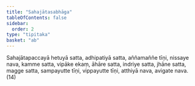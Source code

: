 ```yaml
---
title: "Sahajātasabhāga"
tableOfContents: false
sidebar:
  order: 2
type: "tipitaka"
basket: "ab"
---
```



<DynamicBreadcrumb />

<Division number="321">

<Paragraph number="1037">
Sahajātapaccayā hetuyā satta, adhipatiyā satta, aññamaññe tīṇi, nissaye nava, kamme satta, vipāke ekaṃ, āhāre satta, indriye satta, jhāne satta, magge satta, sampayutte tīṇi, vippayutte tīṇi, atthiyā nava, avigate nava. (14)
</Paragraph>
</Division>